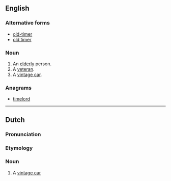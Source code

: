 {{also|old-timer|Oldtimer}}
==English==
{{wikipedia}}
===Alternative forms===
* [[old-timer]]
* [[old timer]]
===Noun===
{{en-noun}}

# An [[elderly]] person.
# A [[veteran]].
# A [[vintage car]].

===Anagrams===
* [[timelord#English|timelord]]

----

==Dutch==
===Pronunciation===
{{hyphenation|old|ti|mer|lang=nl}}
===Etymology===
{{borrowing|en|lang=nl}}
===Noun===
{{nl-noun|m|-s|oldtimertje}}

# A [[vintage car]]